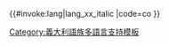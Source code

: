 <includeonly>{{#invoke:lang|lang_xx_italic
|code=co
}}</includeonly><noinclude>
{{Documentation|Template:Lang-x/doc}}
[[Category:義大利語族多語言支持模板]]
</noinclude>